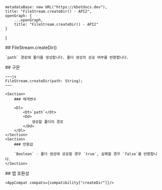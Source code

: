 
    metadataBase: new URL("https://kbotdocs.dev"),
    title: "FileStream.createDir() - API2",
    openGraph: {
        ...openGraph,
        title: "FileStream.createDir() - API2"
    }
}

<Section>
    ## FileStream.createDir()

    `path` 경로에 폴더를 생성합니다. 폴더 생성의 성공 여부를 반환합니다.
</Section>
<Section>
    ## 구문

    ~~~js
    FileStream.createDir(path: String);
    ~~~

    <Section>
        ### 매개변수

        <Dl>
            <Dt>`path`</Dt>
            <Dd>
                생성할 폴더의 경로
            </Dd>
        </Dl>
    </Section>
    <Section>
        ### 반환값

        `Boolean` - 폴더 생성에 성공할 경우 `true`, 실패할 경우 `false`를 반환합니다.
    </Section>
</Section>
<Section>
    ## 앱 호환성

    <AppCompat compats={compatibility["createDir"]}/>
</Section>